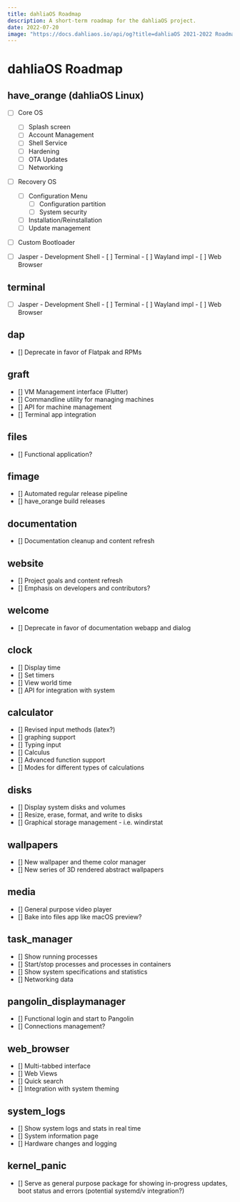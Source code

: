 ```yaml
---
title: dahliaOS Roadmap
description: A short-term roadmap for the dahliaOS project.
date: 2022-07-20
image: "https://docs.dahliaos.io/api/og?title=dahliaOS 2021-2022 Roadmap&desc=A short-term roadmap for the dahliaOS project."
---
```


# dahliaOS Roadmap

## have_orange (dahliaOS Linux)

- [ ] Core OS

  - [ ] Splash screen
  - [ ] Account Management
  - [ ] Shell Service
  - [ ] Hardening
  - [ ] OTA Updates
  - [ ] Networking

- [ ] Recovery OS

  - [ ] Configuration Menu
    - [ ] Configuration partition
    - [ ] System security
  - [ ] Installation/Reinstallation
  - [ ] Update management

- [ ] Custom Bootloader

- [ ] Jasper - Development Shell - [ ] Terminal - [ ] Wayland impl - [ ] Web Browser

## terminal

- [ ] Jasper - Development Shell - [ ] Terminal - [ ] Wayland impl - [ ] Web Browser

## dap

- [] Deprecate in favor of Flatpak and RPMs

## graft

- [] VM Management interface (Flutter)
- [] Commandline utility for managing machines
- [] API for machine management
- [] Terminal app integration

## files

- [] Functional application?

## fimage

- [] Automated regular release pipeline
- [] have_orange build releases

## documentation

- [] Documentation cleanup and content refresh

## website

- [] Project goals and content refresh
- [] Emphasis on developers and contributors?

## welcome

- [] Deprecate in favor of documentation webapp
  and dialog

## clock

- [] Display time
- [] Set timers
- [] View world time
- [] API for integration with system

## calculator

- [] Revised input methods (latex?)
- [] graphing support
- [] Typing input
- [] Calculus
- [] Advanced function support
- [] Modes for different types of calculations

## disks

- [] Display system disks and volumes
- [] Resize, erase, format, and write to disks
- [] Graphical storage management - i.e. windirstat

## wallpapers

- [] New wallpaper and theme color manager
- [] New series of 3D rendered abstract wallpapers

## media

- [] General purpose video player
- [] Bake into files app like macOS preview?

## task_manager

- [] Show running processes
- [] Start/stop processes and processes in containers
- [] Show system specifications and statistics
- [] Networking data

## pangolin_displaymanager

- [] Functional login and start to Pangolin
- [] Connections management?

## web_browser

- [] Multi-tabbed interface
- [] Web Views
- [] Quick search
- [] Integration with system theming

## system_logs

- [] Show system logs and stats in real time
- [] System information page
- [] Hardware changes and logging

## kernel_panic

- [] Serve as general purpose package for showing in-progress updates, boot status and errors (potential systemd/v integration?)
